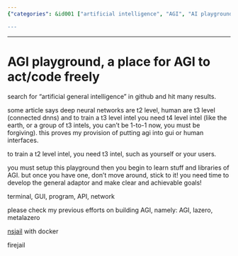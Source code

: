 ```yaml
---
{"categories": &id001 ["artificial intelligence", "AGI", "AI playground", "interfaces", "terminal", "GUI", "API"], "category": "AI development", "date": "2023-12-22 23:52:59", "description": "This article delves into the topic of artificial general intelligence (AGI) and proposes establishing an AI model training playground. It stresses the significance of utilizing diverse interfaces, such as terminal, GUI, API, and network, for effective AGI development. The author shares their background in AGI research, including projects like AGI, lazero, metalazero, NSJail with Docker, and Firejail.", "tags": *id001, "title": "AGI playground, a place for AGI to act/code freely"}

---
```


------

# AGI playground, a place for AGI to act/code freely

search for "artificial general intelligence" in github and hit many results.

some article says deep neural networks are t2 level, human are t3 level (connected dnns) and to train a t3 level intel you need t4 level intel (like the earth, or a group of t3 intels, you can't be 1-to-1 now, you must be forgiving). this proves my provision of putting agi into gui or human interfaces.

to train a t2 level intel, you need t3 intel, such as yourself or your users.

you must setup this playground then you begin to learn stuff and libraries of AGI. but once you have one, don't move around, stick to it! you need time to develop the general adaptor and make clear and achievable goals!

terminal, GUI, program, API, network

please check my previous efforts on building AGI, namely: AGI, lazero, metalazero

[nsjail](https://nsjail.dev/) with docker

firejail

